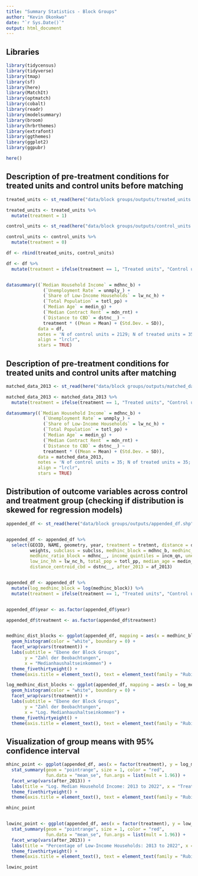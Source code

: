 ```yaml
---
title: "Summary Statistics - Block Groups"
author: "Kevin Okonkwo"
date: "`r Sys.Date()`"
output: html_document
---
```


## Libraries

```r

library(tidycensus)
library(tidyverse)
library(tmap)
library(sf)
library(here)
library(MatchIt)
library(optmatch)
library(cobalt)
library(readr)
library(modelsummary)
library(broom)
library(hrbrthemes)
library(extrafont)
library(ggthemes)
library(ggplot2)
library(ggpubr)

here()
```

## Description of pre-treatment conditions for treated units and control units before matching

```r

treated_units <- st_read(here("data/block groups/outputs/treated_units.shp"))

treated_units <- treated_units %>% 
  mutate(treatment = 1)

control_units <- st_read(here("data/block groups/outputs/control_units.shp"))

control_units <- control_units %>% 
  mutate(treatment = 0)

df <- rbind(treated_units, control_units)

df <- df %>% 
  mutate(treatment = ifelse(treatment == 1, "Treated units", "Control units"))


datasummary((`Median Household Income` = mdhnc_b) +
              (`Unemployment Rate` = unmply_) +
              (`Share of Low-Income Households` = lw_nc_h) +
              (`Total Population` = totl_pp) +
              (`Median Age` = medin_g) +
              (`Median Contract Rent` = mdn_rnt) +
              (`Distance to CBD` = dstnc__) ~
              treatment * ((Mean = Mean) + (Std.Dev. = SD)),
            data = df,
            notes = 'N of control units = 2129; N of treated units = 35; time period: 2009-2013',
            align = "lrclr",
            stars = TRUE)

```

## Description of pre-treatment conditions for treated units and control units after matching

```r

matched_data_2013 <- st_read(here("data/block groups/outputs/matched_data_2013.shp"))

matched_data_2013 <- matched_data_2013 %>% 
  mutate(treatment = ifelse(treatment == 1, "Treated units", "Control units"))

datasummary((`Median Household Income` = mdhnc_b) +
              (`Unemployment Rate` = unmply_) +
              (`Share of Low-Income Households` = lw_nc_h) +
              (`Total Population` = totl_pp) +
              (`Median Age` = medin_g) +
              (`Median Contract Rent` = mdn_rnt) +
              (`Distance to CBD` = dstnc__) ~
              treatment * ((Mean = Mean) + (Std.Dev. = SD)),
            data = matched_data_2013,
            notes = 'N of control units = 35; N of treated units = 35; time period: 2009-2013',
            align = "lrclr",
            stars = TRUE)

```

## Distribution of outcome variables across control and treatment group (checking if distribution is skewed for regression models)

```r

appended_df <- st_read(here("data/block groups/outputs/appended_df.shp"))


appended_df <- appended_df %>% 
  select(GEOID, NAME, geometry, year, treatment = tretmnt, distance = distanc,
         weights, subclass = subclss, medhinc_block = mdhnc_b, medhinc_county = mdhnc_c,
         medhinc_ratio_block = mdhnc__, income_quintiles = incm_qn, unemployment_rate = unmply_,
         low_inc_hh = lw_nc_h, total_pop = totl_pp, median_age = medin_g, median_rent = mdn_rnt,
         distance_centroid_cbd = dstnc__, after_2013 = af_2013)


appended_df <- appended_df %>%
  mutate(log_medhinc_block = log(medhinc_block)) %>% 
  mutate(treatment = ifelse(treatment == 1, "Treated units", "Control units"))


appended_df$year <- as.factor(appended_df$year)

appended_df$treatment <- as.factor(appended_df$treatment)


medhinc_dist_blocks <- ggplot(appended_df, mapping = aes(x = medhinc_block)) +
  geom_histogram(color = "white", boundary = 0) +
  facet_wrap(vars(treatment)) +
  labs(subtitle = "Ebene der Block Groups",
       y = "Zahl der Beobachtungen",
       x = "Medianhaushaltseinkommen") +
  theme_fivethirtyeight() +
  theme(axis.title = element_text(), text = element_text(family = "Rubik"))

log_medhinc_dist_blocks <- ggplot(appended_df, mapping = aes(x = log_medhinc_block)) +
  geom_histogram(color = "white", boundary = 0) +
  facet_wrap(vars(treatment)) +
  labs(subtitle = "Ebene der Block Groups",
       y = "Zahl der Beobachtungen",
       x = "Log. Medianhaushaltseinkommen") +
  theme_fivethirtyeight() +
  theme(axis.title = element_text(), text = element_text(family = "Rubik"))

```

## Visualization of group means with 95% confidence interval

```r

mhinc_point <- ggplot(appended_df, aes(x = factor(treatment), y = log_medhinc_block)) +
  stat_summary(geom = "pointrange", size = 1, color = "red",
               fun.data = "mean_se", fun.args = list(mult = 1.96)) +
  facet_wrap(vars(after_2013)) +
  labs(title = "Log. Median Household Income: 2013 to 2022", x = "Treatment", y = "Log. MHI") +
  theme_fivethirtyeight() +
  theme(axis.title = element_text(), text = element_text(family = "Rubik"))

mhinc_point


lowinc_point <- ggplot(appended_df, aes(x = factor(treatment), y = low_inc_hh)) +
  stat_summary(geom = "pointrange", size = 1, color = "red",
               fun.data = "mean_se", fun.args = list(mult = 1.96)) +
  facet_wrap(vars(after_2013)) +
  labs(title = "Percentage of Low-Income Households: 2013 to 2022", x = "Treatment", y = "Percentage of LIH") +
  theme_fivethirtyeight() +
  theme(axis.title = element_text(), text = element_text(family = "Rubik"))

lowinc_point

```
